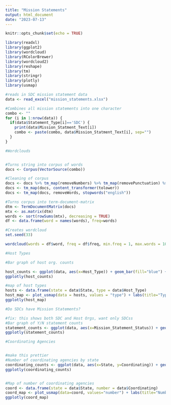 ```yaml
---
title: "Mission Statements"
output: html_document
date: "2023-07-13"
---
```


```r
knitr::opts_chunk$set(echo = TRUE)
```

```r
library(readxl)
library(ggplot2)
library(wordcloud)
library(RColorBrewer)
library(wordcloud2)
library(reshape)
library(tm)
library(stringr)
library(plotly)
library(usmap)
```

```r
#reads in SDC mission statement data
data <- read_excel("mission_statements.xlsx")
```

```r
#Combines all mission statements into one character
combo <- ""
for (i in 1:nrow(data)) {
  if(data$Statement_Type[i]=='SDC') {
    print(data$Mission_Statment_Text[i])
    combo <- paste(combo, data$Mission_Statment_Text[i], sep="")
  }
}
```

```r
#Wordclouds


#Turns string into corpus of words
docs <- Corpus(VectorSource(combo))

#Cleaning of corpus
docs <- docs %>% tm_map(removeNumbers) %>% tm_map(removePunctuation) %>% tm_map(stripWhitespace)
docs <- tm_map(docs, content_transformer(tolower))
docs <- tm_map(docs, removeWords, stopwords("english"))

#Turns corpus into term-document-matrix
dtm <- TermDocumentMatrix(docs)
mtx <- as.matrix(dtm)
words <- sort(rowSums(mtx), decreasing = TRUE)
df <- data.frame(word = names(words), freq=words)

#Creates wordcloud
set.seed(33)

wordcloud(words = df$word, freq = df$freq, min.freq = 1, max.words = 100, random.order = FALSE, rot.per = 0, colors = brewer.pal(4, "Set1"))
```


```r
#Host Types 

#Bar graph of host org. counts

host_counts <- ggplot(data, aes(x=Host_Type)) + geom_bar(fill="blue") + labs(x="Type of Host Organization", y="Count", title="Host Ogranizations for SDC Lead Agencies")
ggplotly(host_counts)

#map of host types
hosts <- data.frame(state = data$State, type = data$Host_Type)
host_map <- plot_usmap(data = hosts, values = "type") + labs(title="Type of Lead Agency")
ggplotly(host_map)
```


```r
#Do SDCs have Mission Statements?

#fix: this shows both SDC and Host Orgs, want only SDCss
#Bar graph of Y/N statement counts
statement_counts <- ggplot(data, aes(x=Mission_Statement_Status)) + geom_bar(fill="blue") + labs(x = "", y="Count", title="Do SDCs Have Mission Statements")
ggplotly(statement_counts)
```


```r
#Coordinating Agencies


#make this prettier
#Number of coordinating agencies by state
coordinating_counts <- ggplot(data, aes(x=State, y=Coordinating)) + geom_point() + labs(x = "State", y="Number of Coordinating Agencies", title="Number of Coordinating Agencies by State") + theme(axis.text.x = element_text(angle = 45))
ggplotly(coordinating_counts)


#Map of number of coordinating agencies
coord <- data.frame(state = data$State, number = data$Coordinating)
coord_map <- plot_usmap(data=coord, values="number") + labs(title="Number of Coordinating Agencies")
ggplotly(coord_map)
```



